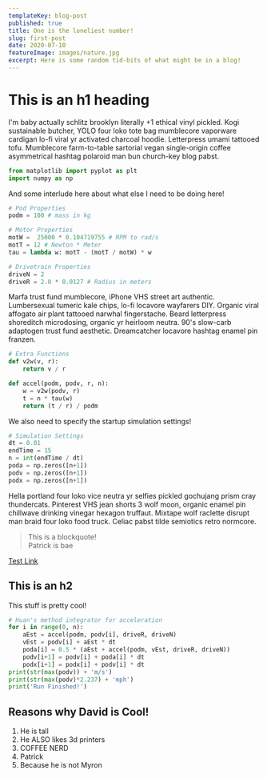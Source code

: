 ```yaml
---
templateKey: blog-post
published: true
title: One is the loneliest number!
slug: first-post
date: 2020-07-10
featureImage: images/nature.jpg
excerpt: Here is some random tid-bits of what might be in a blog!
---
```


# This is an h1 heading

I'm baby actually schlitz brooklyn literally +1 ethical vinyl pickled. Kogi sustainable butcher, YOLO four loko tote bag mumblecore vaporware cardigan lo-fi viral yr activated charcoal hoodie. Letterpress umami tattooed tofu. Mumblecore farm-to-table sartorial vegan single-origin coffee asymmetrical hashtag polaroid man bun church-key blog pabst.

```python
from matplotlib import pyplot as plt
import numpy as np
```

And some interlude here about what else I need to be doing here!

```python
# Pod Properties
podm = 100 # mass in kg

# Motor Properties
motW =  25000 * 0.104719755 # RPM to rad/s
motT = 12 # Newton * Meter
tau = lambda w: motT - (motT / motW) * w

# Drivetrain Properties
driveN = 2
driveR = 2.0 * 0.0127 # Radius in meters
```

Marfa trust fund mumblecore, iPhone VHS street art authentic. Lumbersexual tumeric kale chips, lo-fi locavore wayfarers DIY. Organic viral affogato air plant tattooed narwhal fingerstache. Beard letterpress shoreditch microdosing, organic yr heirloom neutra. 90's slow-carb adaptogen trust fund aesthetic. Dreamcatcher locavore hashtag enamel pin franzen.

```python
# Extra Functions
def v2w(v, r):
    return v / r

def accel(podm, podv, r, n):
    w = v2w(podv, r)
    t = n * tau(w)
    return (t / r) / podm
```

We also need to specify the startup simulation settings!

```python
# Simulation Settings
dt = 0.01
endTime = 15
n = int(endTime / dt)
poda = np.zeros([n+1])
podv = np.zeros([n+1])
podx = np.zeros([n+1])
```

Hella portland four loko vice neutra yr selfies pickled gochujang prism cray thundercats. Pinterest VHS jean shorts 3 wolf moon, organic enamel pin chillwave drinking vinegar hexagon truffaut. Mixtape wolf raclette disrupt man braid four loko food truck. Celiac pabst tilde semiotics retro normcore.

> This is a blockquote!<br/>
> Patrick is bae

[Test Link](/projects/first-project/)

## This is an h2

This stuff is pretty cool!

```python
# Huan's method integrator for acceleration
for i in range(0, n):
    aEst = accel(podm, podv[i], driveR, driveN)
    vEst = podv[i] + aEst * dt
    poda[i] = 0.5 * (aEst + accel(podm, vEst, driveR, driveN))
    podv[i+1] = podv[i] + poda[i] * dt
    podx[i+1] = podx[i] + podv[i] * dt
print(str(max(podv)) + 'm/s')
print(str(max(podv)*2.237) + 'mph')
print('Run Finished!')
```

## Reasons why David is Cool!

1. He is tall
2. He ALSO likes 3d printers
3. COFFEE NERD
4. Patrick
5. Because he is not Myron

